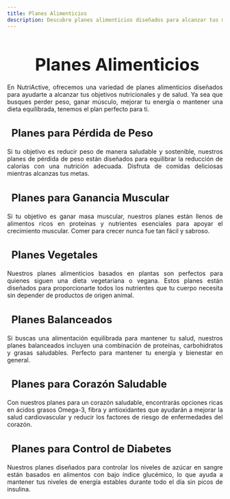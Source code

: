```yaml
---
title: Planes Alimenticios
description: Descubre planes alimenticios diseñados para alcanzar tus metas nutricionales.
---
```


<main>
  <h1 style="font-size: 2.5rem; font-weight: bold; margin-bottom: 20px; text-align: center;"> <i class="fas fa-apple-alt" style="color:rgb(219, 52, 52); margin-right: 10px;"></i> Planes Alimenticios </h1>

  <p style="text-align: justify;">
    En NutriActive, ofrecemos una variedad de planes alimenticios diseñados para ayudarte a alcanzar tus objetivos nutricionales y de salud. Ya sea que busques perder peso, ganar músculo, mejorar tu energía o mantener una dieta equilibrada, tenemos el plan perfecto para ti.
  </p>

  <h3 style="font-size: 1.5rem; font-weight: bold; margin-bottom: 20px; text-align: left;">
    <i class="fas fa-carrot" style="color: #e74c3c; margin-right: 10px;"></i> Planes para Pérdida de Peso
  </h3>
  <p style="text-align: justify;">
    Si tu objetivo es reducir peso de manera saludable y sostenible, nuestros planes de pérdida de peso están diseñados para equilibrar la reducción de calorías con una nutrición adecuada. Disfruta de comidas deliciosas mientras alcanzas tus metas.
  </p>

  <h3 style="font-size: 1.5rem; font-weight: bold; margin-bottom: 20px; text-align: left;">
    <i class="fas fa-dumbbell" style="color: #f39c12; margin-right: 10px;"></i> Planes para Ganancia Muscular
  </h3>
  <p style="text-align: justify;">
    Si tu objetivo es ganar masa muscular, nuestros planes están llenos de alimentos ricos en proteínas y nutrientes esenciales para apoyar el crecimiento muscular. Comer para crecer nunca fue tan fácil y sabroso.
  </p>

  <h3 style="font-size: 1.5rem; font-weight: bold; margin-bottom: 20px; text-align: left;">
    <i class="fas fa-leaf" style="color: #2ecc71; margin-right: 10px;"></i> Planes Vegetales
  </h3>
  <p style="text-align: justify;">
    Nuestros planes alimenticios basados en plantas son perfectos para quienes siguen una dieta vegetariana o vegana. Estos planes están diseñados para proporcionarte todos los nutrientes que tu cuerpo necesita sin depender de productos de origen animal.
  </p>

  <h3 style="font-size: 1.5rem; font-weight: bold; margin-bottom: 20px; text-align: left;">
    <i class="fas fa-utensils" style="color: #3498db; margin-right: 10px;"></i> Planes Balanceados
  </h3>
  <p style="text-align: justify;">
    Si buscas una alimentación equilibrada para mantener tu salud, nuestros planes balanceados incluyen una combinación de proteínas, carbohidratos y grasas saludables. Perfecto para mantener tu energía y bienestar en general.
  </p>

  <h3 style="font-size: 1.5rem; font-weight: bold; margin-bottom: 20px; text-align: left;">
    <i class="fas fa-heart" style="color: #e74c3c; margin-right: 10px;"></i> Planes para Corazón Saludable
  </h3>
  <p style="text-align: justify;">
    Con nuestros planes para un corazón saludable, encontrarás opciones ricas en ácidos grasos Omega-3, fibra y antioxidantes que ayudarán a mejorar la salud cardiovascular y reducir los factores de riesgo de enfermedades del corazón.
  </p>

  <h3 style="font-size: 1.5rem; font-weight: bold; margin-bottom: 20px; text-align: left;">
    <i class="fas fa-pills" style="color: #9b59b6; margin-right: 10px;"></i> Planes para Control de Diabetes
  </h3>
  <p style="text-align: justify;">
    Nuestros planes diseñados para controlar los niveles de azúcar en sangre están basados en alimentos con bajo índice glucémico, lo que ayuda a mantener tus niveles de energía estables durante todo el día sin picos de insulina.
  </p>

</main>
